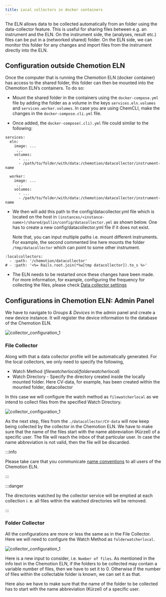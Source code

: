 ```yaml
---
title: Local collectors in docker containers
---
```


The ELN allows data to be collected automatically from an folder using the data-collector feature. This is useful for
sharing files between e.g. an instrument and the ELN. On the instrument side, the (analyses, result etc.) files can be
put in a (networked shared) folder. On the ELN side, we can monitor this folder for any changes and import files from
the instrument directly into the ELN.

## Configuration outside Chemotion ELN

Once the computer that is running the Chemotion ELN (docker container) has access to the shared folder, this folder can
then be mounted into the Chemotion ELN’s containers. To do so:

- Mount the shared folder in the containers using the `docker-compose.yml` file by adding the folder as a volume in the
keys `services.eln.volumes` and `services.worker.volumes`. In case you are using ChemCLI, make the changes in the
`docker-compose.cli.yml` file.

- Once added, the `docker-compose(.cli).yml` file could similar to the following:

```
services:
  eln:
    image: ...
     ...
    volumes:
      - ...
      - /path/to/folder/with/data:/chemotion/datacollector/instrument-name

  worker:
    image: ...
     ...
    volumes:
      - ...
      - /path/to/folder/with/data:/chemotion/datacollector/instrument-name

```

- We then will add this path to the config/datacollector.yml file which is located on the host in
`(instances/<instance-name>)/shared/pullin/config/datacollector.yml` as shown below. One has to create a new
config/datacollector.yml file if it does not exist.

  Note that, you can input multiple paths i.e. mount different
  instruments. For example, the second commented line here mounts the folder `/tmp/datacollector` which can point to some
  other instrument.

```
:localcollectors:
  - :path: '/chemotion/datacollector'
# - :path: '<%= Rails.root.join(*%w[tmp datacollector]).to_s %>'
```

- The ELN needs to be restarted once these changes have been made.
For more information, for example, configuring the frequency for collecting the files, please check
[Data collector settings](https://www.chemotion.net/docs/eln/install_configure/configuration#data-collector-settings)

## Configurations in Chemotion ELN: Admin Panel

We have to navigate to _Groups & Devices_ in the admin panel and create a new device instance. It will register the device
information to the database of the Chemotion ELN.

![collector_configuration_1](/img/collector_configuration1.png)

### File Collector

Along with that a data collector profile will be automatically generated. For the local collectors, we only need to
specify the following,
  - Watch Method (_filewatcherlocal/folderwatcherlocal_)
  - Watch Directory - Specify the directory created inside the locally mounted folder. Here CV-data, for example, has
  been created within the mounted folder, datacollector

In this case we will configure the watch method as `filewatcherlocal` as we intend to collect files from the
specified Watch Directory.

![collector_configuration_1](/img/collector_configuration2.png)

As the next step, files from the `./datacollector/CV-data` will now keep being collected by the collector in the
Chemotion ELN. We have to make sure that the name of the files start with the name abbreviation (Kürzel) of a specific
user. The file will reach the inbox of that particular user. In case the name abbreviation is not valid, then the file
will be discarded.

:::info

Please take care that you communicate [name conventions](https://www.chemotion.net/docs/eln/devices#name-conventions)
to all users of the Chemotion ELN.

:::

:::danger

The directories watched by the collector service will be emptied at each collection i. e. all files within the watched
directories will be removed.

:::

### Folder Collector

All the configurations are more or less the same as in the File Collector. Here we will need to configure the Watch
Method as `folderwatcherlocal`.

![collector_configuration_1](/img/collector_configuration3.png)

Here is a new input to consider, i.e. `Number of files`. As mentioned in the info text in the Chemotion ELN, if the
folders to be collected may contain a variable number of files, then we have to set it to 0. Otherwise if the number of
files within the collectable folder is known, we can set it as that.

Here also we have to make sure that the name of the folder to be collected has to start with the name abbreviation
(Kürzel) of a specific user.
